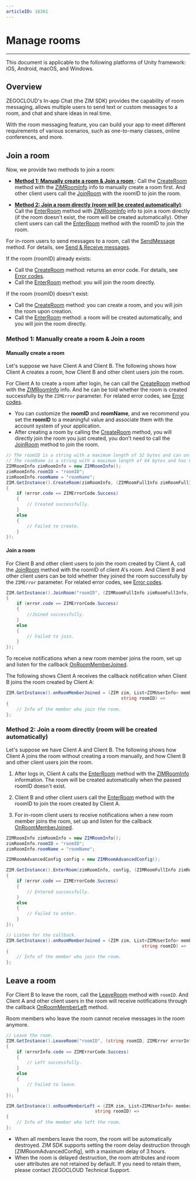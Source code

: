 ```yaml
---
articleID: 16361
---
```



# Manage rooms

- - -


<Note title="Note">

This document is applicable to the following platforms of Unity framework: iOS, Android, macOS, and Windows.
</Note>

## Overview

ZEGOCLOUD's In-app Chat (the ZIM SDK) provides the capability of room messaging, allows multiple users to send text or custom messages to a room, and chat and share ideas in real time.

With the room messaging feature, you can build your app to meet different requirements of various scenarios, such as one-to-many classes, online conferences, and more.



## Join a room

Now, we provide two methods to join a room:

- <b>[Method 1: Manually create a room & Join a room ](#method-1-manually-create-a-room--join-a-room-)</b>: Call the [CreateRoom](@CreateRoom) method with the [ZIMRoomInfo](@-ZIMRoomInfo) info to manually create a room first. And other client users call the [JoinRoom](@JoinRoom) with the roomID to join the room.


- <b>[Method 2: Join a room directly (room will be created automatically)](#method-2-join-a-room-directly-room-will-be-created-automatically)</b>: Call the [EnterRoom](@EnterRoom) method with [ZIMRoomInfo](@-ZIMRoomInfo) info to join a room directly (if the room doesn't exist, the room will be created automatically). Other client users can call the [EnterRoom](@EnterRoom) method with the roomID to join the room.

For in-room users to send messages to a room, call the [SendMessage](@SendMessage) method. For details, see [Send & Receive messages](./../Messaging/Send%20and%20receive%20messages.mdx#sendreceive-custom-messages).


<Note title="Note">

If the room (roomID) already exists:

- Call the [CreateRoom](@CreateRoom) method: returns an error code. For details, see [Error codes](./../../SDK%20Error%20Codes/ZIM.mdx#room-errors).
- Call the [EnterRoom](@EnterRoom) method: you will join the room directly.

If the room (roomID) doesn't exist:

- Call the [CreateRoom](@CreateRoom) method: you can create a room, and you will join the room upon creation.
- Call the [EnterRoom](@EnterRoom) method: a room will be created automatically, and you will join the room directly.
</Note>


### Method 1: Manually create a room & Join a room

#### Manually create a room

Let's suppose we have Client A and Client B. The following shows how Client A creates a room, how Client B and other client users join the room.

For Client A to create a room after login, he can call the [CreateRoom](@CreateRoom) method with the [ZIMRoomInfo](@-ZIMRoomInfo) info. And he can be told whether the room is created successfully by the `ZIMError` parameter. For related error codes, see [Error codes](./../../SDK%20Error%20Codes/ZIM.mdx).



<Warning title="Warning">

- You can customize the **roomID** and **roomName**, and we recommend you set the **roomID** to a meaningful value and associate them with the account system of your application.
- After creating a room by calling the [CreateRoom](@CreateRoom) method, you will directly join the room you just created, you don't need to call the [JoinRoom](@JoinRoom) method to join the room.
</Warning>


```cs
// The roomID is a string with a maximum length of 32 bytes and can only contain numbers, English characters, and these special characters: '!', '#', '$', '%', '&', '(', ')', '+', '-', ':', ';', '<', '=', '.', '>', '?', '[', ']', '^', '_', '{', '}', '|', '~'.
// The roomName is a string with a maximum length of 64 bytes and has no special character restrictions.
ZIMRoomInfo zimRoomInfo = new ZIMRoomInfo();
zimRoomInfo.roomID = "roomID";
zimRoomInfo.roomName = "roomName";
ZIM.GetInstance().CreateRoom(zimRoomInfo, (ZIMRoomFullInfo zimRoomFullInfo, ZIMError error) =>
{
    if (error.code == ZIMErrorCode.Success)
    {
        // Created successfully.
    }
    else
    {
        // Failed to create.
    }
});
```

#### Join a room

For Client B and other client users to join the room created by Client A, call the [JoinRoom](@JoinRoom) method with the roomID of client A's room. And Client B and other client users can be told whether they joined the room successfully by the `ZIMError` parameter. For related error codes, see [Error codes](./../../SDK%20Error%20Codes/ZIM.mdx).


```cs
ZIM.GetInstance().JoinRoom("roomID", (ZIMRoomFullInfo zimRoomFullInfo, ZIMError error) =>
{
    if (error.code == ZIMErrorCode.Success)
    {
        //Joined successfully.
    }
    else
    {
        // Failed to join.
    }
});
```

To receive notifications when a new room member joins the room, set up and listen for the callback [OnRoomMemberJoined](@OnRoomMemberJoined).

The following shows Client A receives the callback notification when Client B joins the room created by Client A:


```cs
ZIM.GetInstance().onRoomMemberJoined = (ZIM zim, List<ZIMUserInfo> memberList,
                                            string roomID) =>
{
    // Info of the member who join the room.
};
```


### Method 2: Join a room directly (room will be created automatically)

Let's suppose we have Client A and Client B. The following shows how Client A joins the room without creating a room manually, and how Client B and other client users join the room.

1. After logs in, Client A calls the [EnterRoom](@EnterRoom) method with the [ZIMRoomInfo](@-ZIMRoomInfo) information. The room will be created automatically when the passed roomID doesn't exist.

2. Client B and other client users call the [EnterRoom](@EnterRoom) method with the roomID to join the room created by Client A.

3. For in-room client users to receive notifications when a new room member joins the room, set up and listen for the callback [OnRoomMemberJoined](@OnRoomMemberJoined).



```cs
ZIMRoomInfo zimRoomInfo = new ZIMRoomInfo();
zimRoomInfo.roomID = "roomID";
zimRoomInfo.roomName = "roomName";

ZIMRoomAdvancedConfig config = new ZIMRoomAdvancedConfig();

ZIM.GetInstance().EnterRoom(zimRoomInfo, config, (ZIMRoomFullInfo zimRoomFullInfo, ZIMError error) =>
{
    if (error.code == ZIMErrorCode.Success)
    {
        // Entered successfully.
    }
    else
    {
        // Failed to enter.
    }
});
```

```cs
// Listen for the callback.
ZIM.GetInstance().onRoomMemberJoined = (ZIM zim, List<ZIMUserInfo> memberList,
                                                    string roomID) =>
{
    // Info of the member who join the room.
};
```


## Leave a room


For Client B to leave the room, call the [LeaveRoom](@LeaveRoom) method with `roomID`.
And Client A and other client users in the room will receive notifications through the callback [OnRoomMemberLeft](@OnRoomMemberLeft) method.

Room members who leave the room cannot receive messages in the room anymore.



```cs
// Leave the room.
ZIM.GetInstance().LeaveRoom("roomID", (string roomID, ZIMError errorInfo) =>
{
    if (errorInfo.code == ZIMErrorCode.Success)
    {
        // Left successfully.
    }
    else
    {
        // Failed to leave.
    }
});
```

```cs
ZIM.GetInstance().onRoomMemberLeft = (ZIM zim, List<ZIMUserInfo> memberList,
                                  string roomID) =>
{
    // Info of the member who left the room.
};
```

<Note title="Note">

- When all members leave the room, the room will be automatically destroyed. ZIM SDK supports setting the room delay destruction through [ZIMRoomAdvancedConfig], with a maximum delay of 3 hours.
- When the room is delayed destruction, the room attributes and room user attributes are not retained by default. If you need to retain them, please contact ZEGOCLOUD Technical Support.
</Note>
